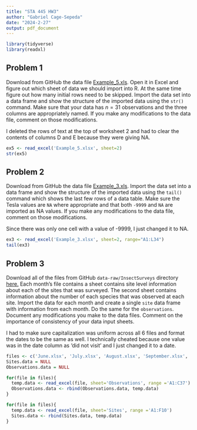 ---
title: "STA 445 HW3"
author: "Gabriel Cage-Sepeda"
date: "2024-2-27"
output: pdf_document
---

```{r message=FALSE, warning=FALSE}
library(tidyverse)
library(readxl)
```

## Problem 1

Download from GitHub the data file [Example_5.xls](https://github.com/dereksonderegger/444/raw/master/data-raw/Example_5.xls). Open it in Excel and figure out which sheet of data we should import into R. At the same time figure out how many initial rows need to be skipped. Import the data set into a data frame and show the structure of the imported data using the `str()` command. Make sure that your data has $n=31$ observations and the three columns are appropriately named. If you make any modifications to the data file, comment on those modifications.

I deleted the rows of text at the top of worksheet 2 and had to clear the contents of columns D and E because they were giving NA.

```{r}
ex5 <- read_excel('Example_5.xlsx', sheet=2)
str(ex5)
```

## Problem 2

Download from GitHub the data file  [Example_3.xls](https://github.com/dereksonderegger/444/raw/master/data-raw/Example_3.xls). Import the data set into a data frame and show the structure of the imported data using the `tail()` command which shows the last few rows of a data table.  Make sure the Tesla values are `NA` where appropriate and that both `-9999` and `NA` are imported as NA values. If you make any modifications to  the data file, comment on those modifications.

Since there was only one cell with a value of -9999, I just changed it to NA.

```{r}
ex3 <- read_excel('Example_3.xlsx', sheet=2, range="A1:L34")
tail(ex3)
```

## Problem 3

Download all of the files from GitHub `data-raw/InsectSurveys` directory 
[here.](https://github.com/dereksonderegger/444/raw/master/data-raw/InsectSurveys) Each month's file contains a sheet contains site level information about each of the sites that was surveyed. The second sheet contains information about the number of each species that was observed at each site. Import the data for each month and create a single `site` data frame with information from each month. Do the same for the `observations`. Document any modifications you make to the data files. Comment on the importance of consistency of your data input sheets.

I had to make sure capitalization was uniform across all 6 files and format the dates to be the same as well. I technically cheated because one value was in the date column as 'did not visit' and I just changed it to a date.

```{r}
files <- c('June.xlsx', 'July.xlsx', 'August.xlsx', 'September.xlsx', 'October.xlsx', 'May.xlsx')
Sites.data = NULL
Observations.data = NULL

for(file in files){
  temp.data <- read_excel(file, sheet='Observations', range ='A1:C37')
  Observations.data <- rbind(Observations.data, temp.data)
}

for(file in files){
  temp.data <- read_excel(file, sheet='Sites', range ='A1:F10')
  Sites.data <- rbind(Sites.data, temp.data)
}
```
